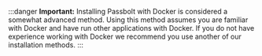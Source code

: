 :::danger
**Important:** Installing Passbolt with Docker is considered a somewhat advanced method. Using this method assumes you are familiar with Docker and have run other applications with Docker. If you do not have experience working with Docker we recommend you use another of our installation methods.
:::

